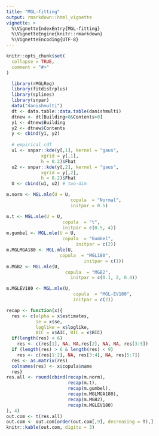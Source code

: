 ```yaml
---
title: "MGL-fitting"
output: rmarkdown::html_vignette
vignette: >
  %\VignetteIndexEntry{MGL-fitting}
  %\VignetteEngine{knitr::rmarkdown}
  %\VignetteEncoding{UTF-8}
---
```


```r
knitr::opts_chunk$set(
  collapse = TRUE,
  comment = "#>"
)
```

```r
  library(rMGLReg)
  library(fitdistrplus)
  library(splines)
  library(snpar)
  data("danishmulti")
  dt <- data.table::data.table(danishmulti)
  dtnew <- dt[Building>0&Contents>0]
  y1 <- dtnew$Building
  y2 <- dtnew$Contents
  y <- cbind(y1, y2)
  
  # empirical cdf
  u1 <- snpar::kde(y[,1], kernel = "gaus", 
             xgrid = y[,1],
             h = 0.2)$Fhat
  u2 <- snpar::kde(y[,2], kernel = "gaus", 
             xgrid = y[,2],
             h = 0.2)$Fhat
  U <- cbind(u1, u2) # two-dim 
```



```r
m.norm <- MGL.mle(U = U,
                        copula  = "Normal",
                        initpar = 0.5)

m.t <- MGL.mle(U = U,
                     copula  = "t",
                     initpar = c(0.5, 4))
m.gumbel <- MGL.mle(U = U,
                     copula  = "Gumbel",
                          initpar = c(2))
m.MGLMGA180 <- MGL.mle(U,
                    copula  = "MGL180",
                             initpar = c(1))
m.MGB2 <- MGL.mle(U,
                      copula  = "MGB2",
                        initpar = c(0.1, 2, 0.4))

m.MGLEV180 <- MGL.mle(U,
                         copula  = "MGL-EV180",
                         initpar = c(2))


```



```r
recap <- function(x){
  res <- c(alpha = x$estimates,
           se = x$se,
           loglike = x$loglike,
           AIC = x$AIC, BIC = x$BIC)
  if(length(res) < 6)
    res <- c(res[1], NA, NA,res[2], NA, NA, res[3:5])
  if (length(res) > 6 & length(res) < 9)
    res <- c(res[1:2], NA, res[3:4], NA, res[5:7])
  res <- as.matrix(res)
  colnames(res) <- x$copula$name
  res}
res.all <- round(cbind(recap(m.norm),
                       recap(m.t),
                       recap(m.gumbel),
                       recap(m.MGLMGA180),
                       recap(m.MGB2),
                       recap(m.MGLEV180)
), 4)
out.com <- t(res.all)
out.com <- out.com[order(out.com[,9], decreasing = T),]
knitr::kable(out.com, digits = 3)

```




